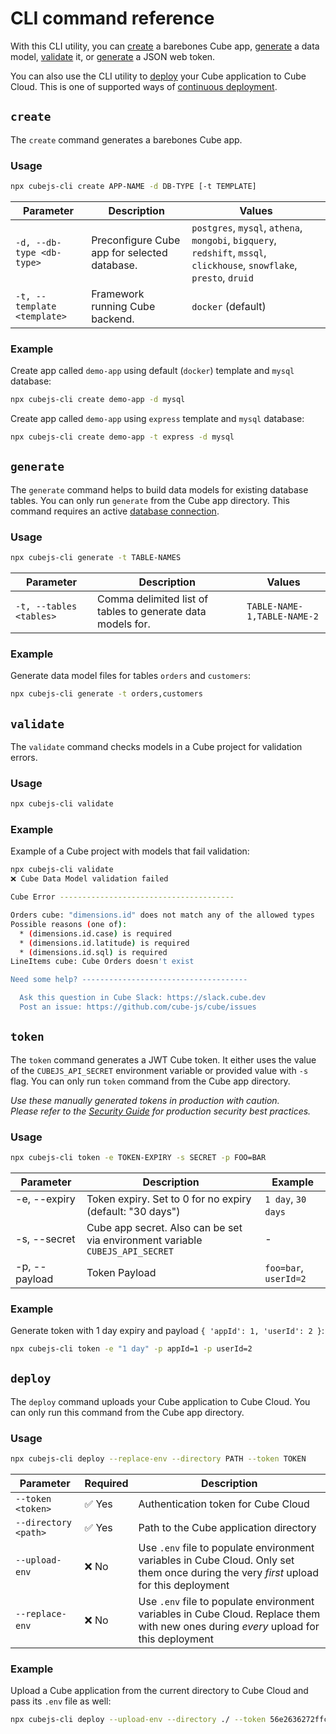 # CLI command reference

With this CLI utility, you can [create](#create) a barebones Cube app,
[generate](#generate) a data model, [validate](#validate) it, or
[generate](#token) a JSON web token.

You can also use the CLI utility to [deploy](#deploy) your Cube application to
Cube Cloud. This is one of supported ways of [continuous deployment][ref-ci].

## `create`

The `create` command generates a barebones Cube app.

### Usage

```bash
npx cubejs-cli create APP-NAME -d DB-TYPE [-t TEMPLATE]
```

| Parameter                   | Description                                  | Values                                                                                                                  |
| --------------------------- | -------------------------------------------- | ----------------------------------------------------------------------------------------------------------------------- |
| `-d, --db-type <db-type>`   | Preconfigure Cube app for selected database. | `postgres`, `mysql`, `athena`, `mongobi`, `bigquery`, `redshift`, `mssql`, `clickhouse`, `snowflake`, `presto`, `druid` |
| `-t, --template <template>` | Framework running Cube backend.              | `docker` (default)                                                                                                      |

### Example

Create app called `demo-app` using default (`docker`) template and `mysql`
database:

```bash
npx cubejs-cli create demo-app -d mysql
```

Create app called `demo-app` using `express` template and `mysql` database:

```bash
npx cubejs-cli create demo-app -t express -d mysql
```

## `generate`

The `generate` command helps to build data models for existing database tables.
You can only run `generate` from the Cube app directory. This command requires
an active [database connection](/product/configuration/data-sources).

### Usage

```bash
npx cubejs-cli generate -t TABLE-NAMES
```

| Parameter               | Description                                                 | Values                      |
| ----------------------- | ----------------------------------------------------------- | --------------------------- |
| `-t, --tables <tables>` | Comma delimited list of tables to generate data models for. | `TABLE-NAME-1,TABLE-NAME-2` |

### Example

Generate data model files for tables `orders` and `customers`:

```bash
npx cubejs-cli generate -t orders,customers
```

## `validate`

The `validate` command checks models in a Cube project for validation errors.

### Usage

```bash
npx cubejs-cli validate
```

### Example

Example of a Cube project with models that fail validation:

```bash
npx cubejs-cli validate
❌ Cube Data Model validation failed

Cube Error ---------------------------------------

Orders cube: "dimensions.id" does not match any of the allowed types
Possible reasons (one of):
  * (dimensions.id.case) is required
  * (dimensions.id.latitude) is required
  * (dimensions.id.sql) is required
LineItems cube: Cube Orders doesn't exist

Need some help? -------------------------------------

  Ask this question in Cube Slack: https://slack.cube.dev
  Post an issue: https://github.com/cube-js/cube/issues
```

## `token`

The `token` command generates a JWT Cube token. It either uses the value of the
`CUBEJS_API_SECRET` environment variable or provided value with `-s` flag. You
can only run `token` command from the Cube app directory.

_Use these manually generated tokens in production with caution._ <br/> _Please
refer to the [Security Guide](/product/auth) for production security best
practices._

### Usage

```bash
npx cubejs-cli token -e TOKEN-EXPIRY -s SECRET -p FOO=BAR
```

| Parameter              | Description                                                                   | Example                    |
| ---------------------- | ----------------------------------------------------------------------------- | -------------------------- |
| -e, --expiry           | Token expiry. Set to 0 for no expiry (default: "30 days")                     | `1 day`, `30 days`         |
| -s, --secret           | Cube app secret. Also can be set via environment variable `CUBEJS_API_SECRET` | -                          |
| -p, --payload          | Token Payload                                                                 | `foo=bar`, `userId=2`      |

### Example

Generate token with 1 day expiry and payload `{ 'appId': 1, 'userId': 2 }`:

```bash
npx cubejs-cli token -e "1 day" -p appId=1 -p userId=2
```

## `deploy`

The `deploy` command uploads your Cube application to Cube Cloud. You can only
run this command from the Cube app directory.

### Usage

```bash
npx cubejs-cli deploy --replace-env --directory PATH --token TOKEN
```

| Parameter            | Required | Description                                    |
| -------------------- | -------- | ---------------------------------------------- |
| `--token <token>`    | ✅ Yes   | Authentication token for Cube Cloud            |
| `--directory <path>` | ✅ Yes   | Path to the Cube application directory         |
| `--upload-env`       | ❌ No    | Use `.env` file to populate environment variables in Cube Cloud. Only set them once during the very _first_ upload for this deployment |
| `--replace-env`      | ❌ No    | Use `.env` file to populate environment variables in Cube Cloud. Replace them with new ones during _every_ upload for this deployment |

### Example

Upload a Cube application from the current directory to Cube Cloud and pass its
`.env` file as well:

```bash
npx cubejs-cli deploy --upload-env --directory ./ --token 56e2636272ffc9cd8c19e9d1e9ffb52f
```

[ref-ci]: /product/deployment/cloud/continuous-deployment#deploy-with-cli
